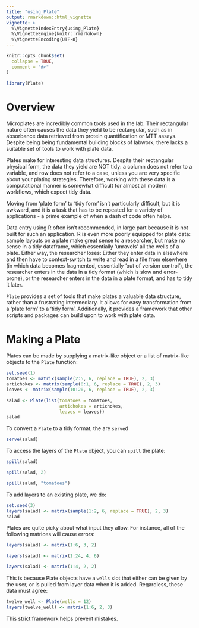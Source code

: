 ```yaml
---
title: "using_Plate"
output: rmarkdown::html_vignette
vignette: >
  %\VignetteIndexEntry{using_Plate}
  %\VignetteEngine{knitr::rmarkdown}
  %\VignetteEncoding{UTF-8}
---
```


```r
knitr::opts_chunk$set(
  collapse = TRUE,
  comment = "#>"
)
```

```r
library(Plate)
```

# Overview

Microplates are incredibly common tools used in the lab. Their rectangular nature often causes the data they yield to be rectangular, such as in absorbance data retrieved from protein quantification or MTT assays. Despite being being fundamental building blocks of labwork, there lacks a suitable set of tools to work with plate data.

Plates make for interesting data structures. Despite their rectangular physical form, the data they yield are NOT tidy: a column does not refer to a variable, and row does not refer to a case, unless you are very specific about your plating strategies. Therefore, working with these data is a computational manner is somewhat difficult for almost all modern workflows, which expect tidy data. 

Moving from 'plate form' to 'tidy form' isn't particularly difficult, but it is awkward, and it is a task that has to be repeated for a variety of applications - a prime example of when a dash of code often helps. 

Data entry using R often isn't recommended, in large part because it is not built for such an application. R is even more poorly equipped for plate data: sample layouts on a plate make great sense to a researcher, but make no sense in a tidy dataframe, which essentially 'unravels' all the wells of a plate. Either way, the researcher loses: Either they enter data in elsewhere and then have to context-switch to write and read in a file from elsewhere (in which data becomes fragmented, essentially 'out of version control'), the researcher enters in the data in a tidy format (which is slow and error-prone), or the researcher enters in the data in a plate format, and has to tidy it later.

`Plate` provides a set of tools that make plates a valuable data structure, rather than a frustrating intermediary. It allows for easy transformation from a 'plate form' to a 'tidy form'.  Additionally, it provides a framework that other scripts and packages can build upon to work with plate data.

# Making a Plate

Plates can be made by supplying a matrix-like object or a list of matrix-like objects to the `Plate` function:

```r
set.seed(1)
tomatoes <- matrix(sample(2:5, 6, replace = TRUE), 2, 3)
artichokes <- matrix(sample(0:1, 6, replace = TRUE), 2, 3)
leaves <- matrix(sample(10:20, 6, replace = TRUE), 2, 3)

salad <- Plate(list(tomatoes = tomatoes,
                    artichokes = artichokes, 
                    leaves = leaves))
salad
```

To convert a `Plate` to a tidy format, the are `serve`d

```r
serve(salad)
```

To access the layers of the `Plate` object, you can `spill` the plate:

```r
spill(salad)
```
```r
spill(salad, 2)
```
```r
spill(salad, "tomatoes")
```

To add layers to an existing plate, we do:

```r
set.seed(3)
layers(salad) <- matrix(sample(1:2, 6, replace = TRUE), 2, 3)
salad
```

Plates are quite picky about what input they allow. For instance, all of the following matrices will cause errors: 

```r
layers(salad) <- matrix(1:6, 3, 2)
```
```r
layers(salad) <- matrix(1:24, 4, 6)
```
```r
layers(salad) <- matrix(1:4, 2, 2)
```

This is because Plate objects have a `wells` slot that either can be given by the user, or is pulled from layer data when it is added. Regardless, these data must agree:

```r
twelve_well <- Plate(wells = 12)
layers(twelve_well) <- matrix(1:6, 2, 3)
```

This strict framework helps prevent mistakes. 

